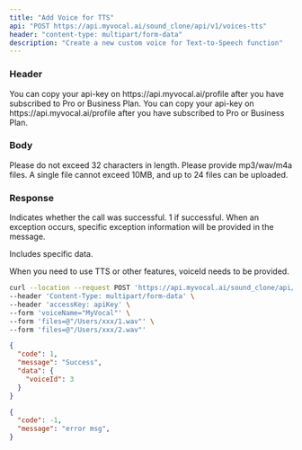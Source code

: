 ---
title: "Add Voice for TTS"
api: "POST https://api.myvocal.ai/sound_clone/api/v1/voices-tts"
header: "content-type: multipart/form-data"
description: "Create a new custom voice for Text-to-Speech function"
---

### Header
<ParamField header="accessKey"   type="string" required>
  You can copy your api-key on https://api.myvocal.ai/profile after you have subscribed to Pro or Business Plan.
</ParamField>
<ParamField header="content-type"  type="string" default = "multipart/form-data" initialValue="multipart/form-data" required>
  You can copy your api-key on https://api.myvocal.ai/profile after you have subscribed to Pro or Business Plan.
</ParamField>

### Body

<ParamField body="name" type="string" required>
  Please do not exceed 32 characters in length.
</ParamField>
<ParamField body="files" type="Files" required>
  Please provide mp3/wav/m4a files. A single file cannot exceed 10MB, and up to 24 files can be uploaded.
</ParamField>


### Response

<ResponseField name="code" type="number">
  Indicates whether the call was successful. 1 if successful.
</ResponseField>

<ResponseField name="message" type="string">
  When an exception occurs, specific exception information will be provided in the message.
</ResponseField>

<ResponseField name="data" type="object">

Includes specific data.

<Expandable title="Toggle object">

<ResponseField name="voiceId" type="string">
  When you need to use TTS or other features, voiceId needs to be provided.
</ResponseField>

</Expandable>

</ResponseField>

<RequestExample>

```bash Example Request
curl --location --request POST 'https://api.myvocal.ai/sound_clone/api/v1/voices-tts' \
--header 'Content-Type: multipart/form-data' \
--header 'accessKey: apiKey' \
--form 'voiceName="MyVocal"' \
--form 'files=@"/Users/xxx/1.wav"' \
--form 'files=@"/Users/xxx/2.wav"'
```
</RequestExample>

<ResponseExample>

```json  200（success）
{
  "code": 1,
  "message": "Success",
  "data": {
    "voiceId": 3
  }
}
```
```json  200（fail）
{
  "code": -1,
  "message": "error msg",
}
```

</ResponseExample>

